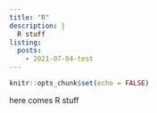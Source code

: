 ```yaml
---
title: "R"
description: |
  R stuff
listing:
  posts:
    - 2021-07-04-test
---
```



```r
knitr::opts_chunk$set(echo = FALSE)
```

here comes R stuff